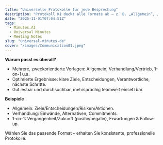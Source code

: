 ```yaml
---
title: "Universelle Protokolle für jede Besprechung"
description: "Protokoll KI deckt alle Formate ab – z. B. „Allgemein“, „Verhandlung/Vertrieb“, „1-on-1“ – mit optimierten Ausgaben."
date: "2025-11-01T07:04:51Z"
tags:
  - Minutes.AI
  - Universal Minutes
  - Meeting Notes
slug: "universal-minutes-de"
cover: "/images/Communication01.jpeg"
---
```


**Warum passt es überall?**
- Mehrere, zweckorientierte Vorlagen: Allgemein, Verhandlung/Vertrieb, 1-on-1 u.a.
- Optimierte Ergebnisse: klare Ziele, Entscheidungen, Verantwortliche, nächste Schritte.
- Gut lesbar und durchsuchbar, mehrsprachig teamweit einsetzbar.

**Beispiele**
- Allgemein: Ziele/Entscheidungen/Risiken/Aktionen.
- Verhandlung: Einwände, Alternativen, Commitments.
- 1-on-1: Vergangenheit/Zukunft (positiv/negativ), Erwartungen & Follow-up.

Wählen Sie das passende Format – erhalten Sie konsistente, professionelle Protokolle.
